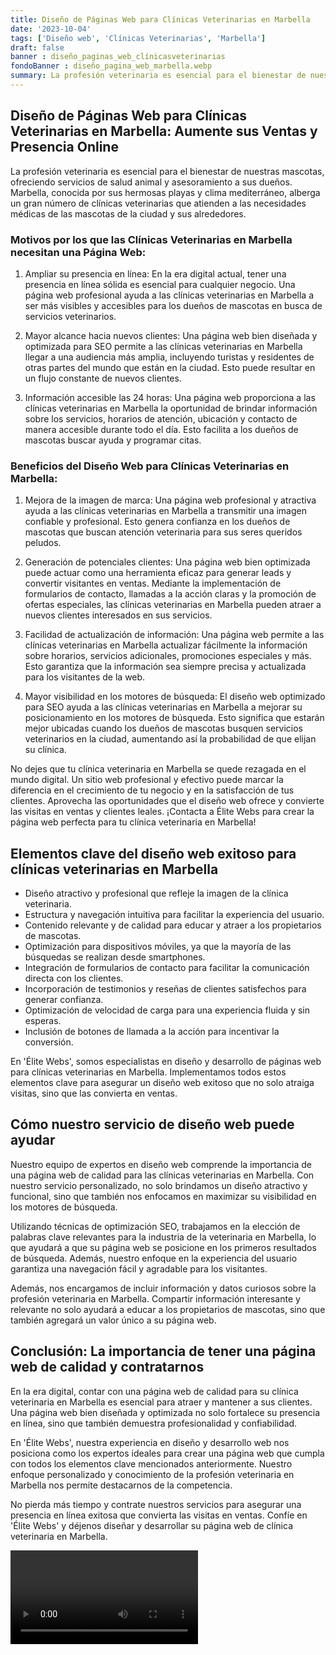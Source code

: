 ```yaml
---
title: Diseño de Páginas Web para Clínicas Veterinarias en Marbella
date: '2023-10-04'
tags: ['Diseño web', 'Clínicas Veterinarias', 'Marbella']
draft: false
banner : diseño_paginas_web_clínicasveterinarias
fondoBanner : diseño_pagina_web_marbella.webp
summary: La profesión veterinaria es esencial para el bienestar de nuestras mascotas, ofreciendo servicios de salud animal y asesoramiento a sus dueños. Marbella, conocida por sus hermosas playas y clima mediterráneo, alberga un gran número de clínicas veterinarias que atienden a las necesidades médicas de las mascotas de la ciudad y sus alrededores.
---
```


## Diseño de Páginas Web para Clínicas Veterinarias en Marbella: Aumente sus Ventas y Presencia Online

La profesión veterinaria es esencial para el bienestar de nuestras mascotas, ofreciendo servicios de salud animal y asesoramiento a sus dueños. Marbella, conocida por sus hermosas playas y clima mediterráneo, alberga un gran número de clínicas veterinarias que atienden a las necesidades médicas de las mascotas de la ciudad y sus alrededores.

### Motivos por los que las Clínicas Veterinarias en Marbella necesitan una Página Web:

1. Ampliar su presencia en línea: En la era digital actual, tener una presencia en línea sólida es esencial para cualquier negocio. Una página web profesional ayuda a las clínicas veterinarias en Marbella a ser más visibles y accesibles para los dueños de mascotas en busca de servicios veterinarios.

2. Mayor alcance hacia nuevos clientes: Una página web bien diseñada y optimizada para SEO permite a las clínicas veterinarias en Marbella llegar a una audiencia más amplia, incluyendo turistas y residentes de otras partes del mundo que están en la ciudad. Esto puede resultar en un flujo constante de nuevos clientes.

3. Información accesible las 24 horas: Una página web proporciona a las clínicas veterinarias en Marbella la oportunidad de brindar información sobre los servicios, horarios de atención, ubicación y contacto de manera accesible durante todo el día. Esto facilita a los dueños de mascotas buscar ayuda y programar citas.

### Beneficios del Diseño Web para Clínicas Veterinarias en Marbella:

1. Mejora de la imagen de marca: Una página web profesional y atractiva ayuda a las clínicas veterinarias en Marbella a transmitir una imagen confiable y profesional. Esto genera confianza en los dueños de mascotas que buscan atención veterinaria para sus seres queridos peludos.

2. Generación de potenciales clientes: Una página web bien optimizada puede actuar como una herramienta eficaz para generar leads y convertir visitantes en ventas. Mediante la implementación de formularios de contacto, llamadas a la acción claras y la promoción de ofertas especiales, las clínicas veterinarias en Marbella pueden atraer a nuevos clientes interesados en sus servicios.

3. Facilidad de actualización de información: Una página web permite a las clínicas veterinarias en Marbella actualizar fácilmente la información sobre horarios, servicios adicionales, promociones especiales y más. Esto garantiza que la información sea siempre precisa y actualizada para los visitantes de la web.

4. Mayor visibilidad en los motores de búsqueda: El diseño web optimizado para SEO ayuda a las clínicas veterinarias en Marbella a mejorar su posicionamiento en los motores de búsqueda. Esto significa que estarán mejor ubicadas cuando los dueños de mascotas busquen servicios veterinarios en la ciudad, aumentando así la probabilidad de que elijan su clínica.

No dejes que tu clínica veterinaria en Marbella se quede rezagada en el mundo digital. Un sitio web profesional y efectivo puede marcar la diferencia en el crecimiento de tu negocio y en la satisfacción de tus clientes. Aprovecha las oportunidades que el diseño web ofrece y convierte las visitas en ventas y clientes leales. ¡Contacta a Élite Webs para crear la página web perfecta para tu clínica veterinaria en Marbella!

<GifSeo />

<Cta />

## Elementos clave del diseño web exitoso para clínicas veterinarias en Marbella

- Diseño atractivo y profesional que refleje la imagen de la clínica veterinaria.
- Estructura y navegación intuitiva para facilitar la experiencia del usuario.
- Contenido relevante y de calidad para educar y atraer a los propietarios de mascotas.
- Optimización para dispositivos móviles, ya que la mayoría de las búsquedas se realizan desde smartphones.
- Integración de formularios de contacto para facilitar la comunicación directa con los clientes.
- Incorporación de testimonios y reseñas de clientes satisfechos para generar confianza.
- Optimización de velocidad de carga para una experiencia fluida y sin esperas.
- Inclusión de botones de llamada a la acción para incentivar la conversión.

En 'Élite Webs', somos especialistas en diseño y desarrollo de páginas web para clínicas veterinarias en Marbella. Implementamos todos estos elementos clave para asegurar un diseño web exitoso que no solo atraiga visitas, sino que las convierta en ventas.

## Cómo nuestro servicio de diseño web puede ayudar

Nuestro equipo de expertos en diseño web comprende la importancia de una página web de calidad para las clínicas veterinarias en Marbella. Con nuestro servicio personalizado, no solo brindamos un diseño atractivo y funcional, sino que también nos enfocamos en maximizar su visibilidad en los motores de búsqueda.

Utilizando técnicas de optimización SEO, trabajamos en la elección de palabras clave relevantes para la industria de la veterinaria en Marbella, lo que ayudará a que su página web se posicione en los primeros resultados de búsqueda. Además, nuestro enfoque en la experiencia del usuario garantiza una navegación fácil y agradable para los visitantes.

Además, nos encargamos de incluir información y datos curiosos sobre la profesión veterinaria en Marbella. Compartir información interesante y relevante no solo ayudará a educar a los propietarios de mascotas, sino que también agregará un valor único a su página web.

## Conclusión: La importancia de tener una página web de calidad y contratarnos

En la era digital, contar con una página web de calidad para su clínica veterinaria en Marbella es esencial para atraer y mantener a sus clientes. Una página web bien diseñada y optimizada no solo fortalece su presencia en línea, sino que también demuestra profesionalidad y confiabilidad.

En 'Élite Webs', nuestra experiencia en diseño y desarrollo web nos posiciona como los expertos ideales para crear una página web que cumpla con todos los elementos clave mencionados anteriormente. Nuestro enfoque personalizado y conocimiento de la profesión veterinaria en Marbella nos permite destacarnos de la competencia.

No pierda más tiempo y contrate nuestros servicios para asegurar una presencia en línea exitosa que convierta las visitas en ventas. Confíe en 'Élite Webs' y déjenos diseñar y desarrollar su página web de clínica veterinaria en Marbella.

<Video />

<CtaBot job='Clínicas Veterinarias' city='Marbella'/>

<Gmaps query='Marbella+españa+maps' />